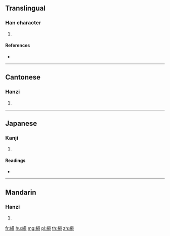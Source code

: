 {{character info/new}}
==Translingual==

===Han character===
{{Han char|rn=120|rad=糸|as=10|sn=16|four=26986|canj=VFRBC}}

# {{defn|Han|sort=糸10}}

====References====
* {{Han ref|kx=0934.120|dkj=27773|dj=1372.360|hdz=53436.050|uh=7E1C|ud=32284|bh=EAD4|bd=60116}}

----

==Cantonese==

===Hanzi===
{{yue-hanzi|jyut=gwan1|y=gwan1}}

# {{defn|lang=yue|sort=糸10}}

----

==Japanese==

===Kanji===
{{ja-kanji|grade=|rs=糸10}}

# {{defn|lang=ja|sort=糸10}}

====Readings====
* {{ja-readings|on=[[いん]] (in), [[うん]] (un)|kun=[[ほそひも]] (hosohimo)|nanori=}}

----

==Mandarin==

===Hanzi===
{{cmn-hanzi|pin=[[yún]] ([[yun2]])|wg=yün<sup>2</sup>}}

# {{defn|lang=cmn|sort=糸10}}

[[fr:縜]]
[[hu:縜]]
[[mg:縜]]
[[pl:縜]]
[[th:縜]]
[[zh:縜]]